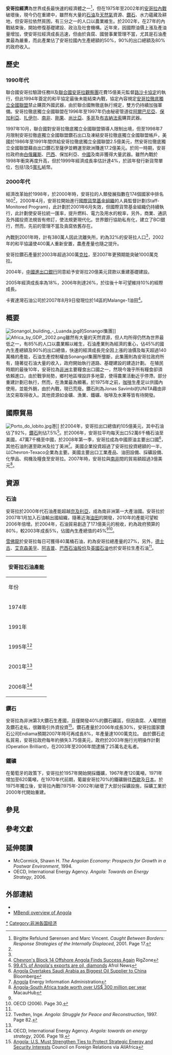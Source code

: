 {{Infobox Economy
|country=[[安哥拉|安哥拉]]
|image=
|width=200px
|caption=
|currency =[[安哥拉寬扎|安哥拉寬扎]] (AOA)
|year=歷年
|organs=[[非洲联盟|非洲联盟]], [[世界貿易組織|世界貿易組織]]
|rank=82
|gdp=$1149.5億美元({{As of|2008|alt=2008}}年)
|growth=13.2%<ref name="factbook">[https://www.cia.gov/library/publications/the-world-factbook/geos/ao.html Angola] {{Wayback|url=https://www.cia.gov/library/publications/the-world-factbook/geos/ao.html |date=20181225155235 }} [[CIA_World_Factbook|CIA World Factbook]]</ref>
|per capita=$8,800 ({{As of|2008|alt=2008}}年)
|sectors=[[農業|農業]]（9.2％），[[工業|工業]]（65.8％），[[服務業|服務業]]（24.6％） ({{As of|2008|alt=2008}}年)<ref name="factbook"/>
|inflation=12.5% ({{As of|2008|alt=2008}}年)<ref name="factbook"/>
|poverty=40.5% ({{As of|2003|alt=2006}}年估計值)<ref name="factbook"/>
|labor=776.9萬 ({{As of|2003|alt=2009}}年估計值)<ref name="factbook"/>
|edbr            = 第169位<ref name=" World Bank and International Financial Corporation ">{{cite web|url= http://www.doingbusiness.org/ExploreEconomies/?economyid=7|title= Doing Business in Angola 2010|publisher= [[World_Bank|World Bank]]|accessdate= 2010-08-20|archive-date= 2010-10-07|archive-url= https://web.archive.org/web/20101007064619/http://www.doingbusiness.org/ExploreEconomies/?economyid=7|dead-url= no}}</ref>
|occupations=[[農業|農業]]（85％），[[工業|工業]]和[[服務業|服務業]]（15％） ({{As of|2003|alt=2003}}年)
|unemployment=失業率高，超過一半的人口受失業影響<ref name="factbook"/> ({{As of|2001|alt=2001}}年)
|industries=[[石油|石油]]，[[鑽石|鑽石]]，[[鐵|鐵]]礦，[[磷酸鹽|磷酸鹽]]，[[長石|長石]]，[[鋁土礦|鋁土礦]]，[[鈾|鈾]]礦，[[黃金|黃金]] [[水泥|水泥]]，[[金屬|金屬]]產品，[[魚|魚]]產加工，食品加工，釀造，[[煙草|煙草]]產品，[[糖|糖]]，[[紡織|紡織]]，[[船舶|船舶]]修復<ref name="factbook"/>
|exports=$725.8億美元({{As of|2008|alt=2008}}年)<ref name="factbook"/>
|export-goods=原油，[[石油|石油]]，[[鑽石|鑽石]]，煉油產品，[[天然氣|天然氣]]，[[咖啡|咖啡]]，[[劍麻|劍麻]]，[[魚|魚]]和漁產，[[木材|木材]]，[[棉花|棉花]]<ref name="factbook"/>
|export-partners=[[美國|美國]]39.8％，[[中華人民共和國|中國]]29.6％，[[法國|法國]]7.8％，[[智利|智利]]5.4％，[[台灣|台灣]] 4.4％ ({{As of|2005|alt=2005}})<ref name="factbook"/>
|imports=$152.5億美元({{As of|2008|alt=2008}}年)<ref name="factbook"/>
|import-goods=[[機械|機械]]和電氣設備，[[車輛|車輛]]和零件，[[藥品|藥品]]，食品，[[紡織|紡織]]，[[軍事|軍事]]用品<ref name="factbook"/>
|import-partners = [[韓國|韓國]]20.5％，[[葡萄牙|葡萄牙]]13.4％，[[美國|美國]]12.5％，[[南非|南非]]7.4％，[[巴西|巴西]]7％，[[法國|法國]] 5.1％，[[中華人民共和國|中國]]5％ ({{As of|2005|alt=2005}}年)<ref name="factbook"/>
|debt=8.7% of GDP ({{as of|2008|alt=2008}}年)
|revenue=$109.8億美元 ({{As of|2006|alt=2006}}年)<ref name="factbook"/>
|expenses=$97億美元({{As of|2006|alt=2006}}年)<ref name="factbook"/>
|aid=$3.835億美元({{As of|1999|alt=1999}}年)
|cianame=ao
}}
'''安哥拉經濟'''為世界成長最快速的經濟體之一<ref name="fastest">Birgitte Refslund Sørensen and Marc Vincent. ''Caught Between Borders: Response Strategies of the Internally Displaced'', 2001. Page 17.</ref>，但在1975年至2002年的[[安哥拉內戰|安哥拉內戰]]破壞後，現今仍在重建中，雖然有大量的[[石油|石油]]及[[天然氣|天然氣]]資源、[[鑽石|鑽石]]、水力蘊藏及耕地，但安哥拉依然貧困，有三分之一的人口以農業維生。於2002年，在27年的內戰結束後，開始修復基礎建設、政治及社會機構。近年來，因國際油價上漲及產油量增加，使安哥拉經濟成長迅速，但由於貪腐、國營事業管理不當，尤其是石油產業最為嚴重，而此產業佔了安哥拉國內生產總額的50%，90%的出口總額及80%的政府收入。

==歷史==
===1990年代===
聯合國安哥拉驗證任務III及[[聯合國安哥拉觀察團|聯合國安哥拉觀察團]]花費15億美元監督[[路沙卡協定|路沙卡協定]]的執行，但此1994年簽定的和平協定最後未能結束內戰，協定內容規定[[安哥拉徹底獨立全國聯盟|安哥拉徹底獨立全國聯盟]]禁止購買外國武器，由於聯合國無徹底執行規定，雙方仍持續加強軍備。安哥拉徹底獨立全國聯盟在1996年至1997年仍由秘密管道從[[阿爾巴尼亞|阿爾巴尼亞]]、[[保加利亞|保加利亞]]、[[剛果民主共和國|扎伊尔]]、[[南非|南非]]、[[剛果共和國|剛果]]、[[尚比亞|尚比亞]]、[[多哥|多哥]]及[[布吉納法索|布吉納法索]]購買武器。

1997年10月，聯合國對安哥拉徹底獨立全國聯盟領導人限制出境，但至1998年7月限制安哥拉徹底獨立全國聯盟鑽石出口及凍結安哥拉徹底獨立全國聯盟帳戶，美國於1986年至1991年間供給安哥拉徹底獨立全國聯盟2.5億美元，然安哥拉徹底獨立全國聯盟藉由出口鑽石至薩伊並轉運至歐洲賺進17.2億美元。於同一時期，安哥拉政府由[[白俄羅斯|白俄羅斯]]、[[巴西|巴西]]、保加利亞、[[中國|中國]]及南非獲得大量武器。雖然內戰於1998年衝突再度升高，但於1999年經濟成長率估計達4%，於該年發行新貨幣單位，包括1及5[[寬扎|寬扎]]紙幣。

===2000年代===
經濟改革始於1998年，於2000年時，安哥拉的人類發展指數在174個國家中排名160<ref name="fastest"/>，2000年4月，安哥拉開始進行[[國際貨幣基金組織|國際貨幣基金組織]]的人員監督計劃(Staff-Monitored Program)，此計劃於2001年6月失效，但國際貨幣基金組織仍持續執行，此計劃使安哥拉統一匯率，提升燃料、電力及用水的稅率，另外，商業、通訊及外國投資法規皆有修訂，使法規更現代化。世界銀行協助私有化，建立了BCI銀行，然而，先前的管理不當及貪腐依舊存在。

內戰到2001年時，計有380萬人因此流離失所，約為32%的安哥拉人口<ref name="fastest"/>，2002年的和平協議使400萬人重新安置，農產產量也隨之提升。

安哥拉鑽石產量於2003年超過300萬[[克拉|克拉]]，至2007年更預期能突破1000萬克拉。

2004年，[[中國進出口銀行|中國進出口銀行]]同意給予安哥拉20億美元貸款以重建基礎建設。

2005年經濟成長率為18%，2006年則達26%，於往後十年可望維持10%的經際成長。

卡賓達灣石油公司於2007年8月9日發現位於14區的Malange-1油田<ref name="malfound">[http://www.rigzone.com/news/article.asp?a_id=48798 Chevron's Block 14 Offshore Angola Finds Success Again] {{Wayback|url=http://www.rigzone.com/news/article.asp?a_id=48798 |date=20160816173928 }} RigZone</ref>。

==概要==
[[File:Sonangol_building_-_Luanda.jpg|thumb]]的Sonangol集團]]
[[Image:Africa_by_GDP,_2002.png|right]]雖然有大量的天然資源，但人均所得仍然為世界最低之一，有85%的人口以農業賴以維生，石油產業則為經濟的重心，佔45%的國內生產總額及90%的出口總值，快速的經濟成長完全因上漲的油價及每天超過140萬桶的產能，石油生產控制權由Sonangol集團所壟斷，此集團則為安哥拉政府所有，隨著從石油大量的收入，政府開始執行道路、基礎建設的建造計劃。
在殖民時期的最後10年，安哥拉為[[非洲|非洲]]主要糧食出口國之一，然現今幾乎所有糧食卻須依賴進口，由於戰爭局勢，鄉村地區埋設許多地雷，使得農業活動近乎停滯。部分重建計劃已執行，然而，在漁業最為顯著。於1975年之前，[[咖啡|咖啡]]生產足以供國內使用，並能外銷，由於內戰，現已荒廢。鑽石則為Jonas Savimbi的UNITA藉由非法交易取得收入。其他資源如金礦、漁業、鐵礦、咖啡及水果等皆有待開發。

==國際貿易==
[[File:Porto_do_lobito.jpg|thumb]]港]]
於2004年，安哥拉出口總值約105億美元，其中石油佔了92%，[[鑽石|鑽石]]則佔7.5%<ref name="exports">[http://www.afrol.com/articles/16248 99.4% of Angola's exports are oil, diamonds] {{Wayback|url=http://www.afrol.com/articles/16248 |date=20170827173314 }} Afrol News</ref>。於2006年，安哥拉平均每天出口52萬6千桶石油至美國，47萬7千桶至中國，於2008年第一季，安哥拉成為中國原油主要出口國<ref name="China">[http://www.bloomberg.com/apps/news?pid=newsarchive&sid=aqJ3Wjxs.OWs Angola Overtakes Saudi Arabia as Biggest Oil Supplier to China] {{Wayback|url=http://www.bloomberg.com/apps/news?pid=newsarchive&sid=aqJ3Wjxs.OWs |date=20151110165504 }} Bloomberg</ref>，其他石油則運至歐洲及拉丁美洲<ref name="opec">[http://www.eia.doe.gov/emeu/cabs/Angola/pdf.pdf Angola] {{Wayback|url=http://www.eia.doe.gov/emeu/cabs/Angola/pdf.pdf |date=20070926035705 }} Energy Information Administration</ref>。美國企業投資超過了安哥拉投資總額的一半，以Chevron-Texaco企業為主要。美國主要出口工業產品、油田設備、採礦設備、化學品、飛機及糧食至安哥拉。2007年時，安哥拉與[[南非|南非]]間的貿易額超過3億美元<ref name="safrica">[http://www.macauhub.com.mo/en/news.php?ID=3726 Angola-South Africa trade worth over US$ 300 million per year] {{Wayback|url=http://www.macauhub.com.mo/en/news.php?ID=3726 |date=20071228175919 }} MacauHub</ref>。

==資源==
===石油===
安哥拉於2000年代石油產能超越[[奈及利亞|奈及利亞]]，成為南非洲第一大產油國。安哥拉於2007年1月加入石油輸出國組織，隨著近海[[油田|油田]]的開發，2010年的產能可望較2006年倍增。於2004年，石油貿易創造了17.1億美元的稅收，約為政府預算的80%，較2003年成長5%，佔國內生產總值的45%<ref name="oilview"/><ref name="budgincrease">OECD (2006). Page 30.</ref>。

[[雪佛龍|雪佛龍]]於安哥拉每日可獲得40萬桶石油，約為安哥拉總產量的27%，另外，[[德士古|德士古]]、[[艾克森美孚|艾克森美孚]]、[[阿吉普|阿吉普]]、[[巴西石油股份|巴西石油股份]]及[[英國石油|英國石油]]也於安哥拉生產石油<ref name="oilhistory"/>。
{|class=wikitable
|-
!colspan=3|安哥拉石油產能
|-
!年份
!千桶每天
|-
|1974年
|172
|-
|1991年
|490
|-
|1995年<ref name="oilhistory">Tvedten, Inge. ''Angola: Struggle for Peace and Reconstruction'', 1997. Page 82.</ref>
|635
|-
|2001年<ref name="fastest"/>
|800
|-
|2006年<ref name="oilview">OECD, International Energy Agency. ''Angola: towards an energy strategy'', 2006. Page 19.</ref>
|1460
|}

===鑽石===
安哥拉為非洲第3大鑽石生產國，且僅開發40%的鑽石礦區，但因貪腐、人權問題及鑽石走私，很難吸引外資投資<ref name="cfr">[http://allafrica.com/stories/200705071105.html Angola: U.S. Must Strengthen Ties to Protect Strategic Energy and Security Interests] {{Wayback|url=http://allafrica.com/stories/200705071105.html |date=20190805152140 }} Council on Foreign Relations via AllAfrica</ref>。鑽石產量於2006年成長30%，安哥拉國家鑽石公司Endiama預期2007年時可再成長8%，年產量達1000萬克拉。
由於鑽石走私貿易，安哥拉政府每年約損失3.75億美元，政府於2003年施行光明操作計劃(Operation Brilliant)，在2003年至2006年間逮捕了25萬名走私者。
===鐵礦===
在葡萄牙的政策下，安哥拉於1957年開始開採鐵礦，1967年產120萬噸，1971年增加至620萬噸，在1970年代前期，葡屬安哥拉70%的鐵礦銷往[[西歐|西歐]]及[[日本|日本]]。於1975年獨立後，安哥拉內戰(1975年-2002年)破壞了大部分採礦設施，採礦工業於2000年代開始重建。
==參見==
{{Portal|安哥拉|Flag of Angola.svg}}
==參考文獻==

{{Reflist|2}}

==延伸閱讀==
*McCormick, Shawn H. ''The Angolan Economy: Prospects for Growth in a Postwar Environment'', 1994.
*OECD, International Energy Agency. ''Angola: Towards an Energy Strategy'', 2006.
==外部連結==
*{{dmoz|Regional/Africa/Angola/Business_and_Economy/Economic_Development}}
*[https://web.archive.org/web/20000816233248/http://www.mbendi.co.za/land/af/an/p0005.htm MBendi overview of Angola]
{{非洲題目|经济}}

[[Category:安哥拉經濟|*]]
[[Category:非洲各国经济|Category:非洲各国经济]]